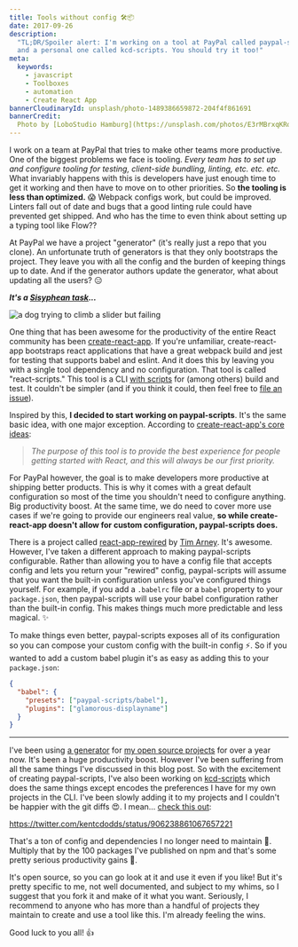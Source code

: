 ```yaml
---
title: Tools without config 🛠📦
date: 2017-09-26
description:
  "TL;DR/Spoiler alert: I'm working on a tool at PayPal called paypal-scripts
  and a personal one called kcd-scripts. You should try it too!"
meta:
  keywords:
    - javascript
    - Toolboxes
    - automation
    - Create React App
bannerCloudinaryId: unsplash/photo-1489386659872-204f4f861691
bannerCredit:
  Photo by [LoboStudio Hamburg](https://unsplash.com/photos/E3rMBrxqKRo)
---
```


I work on a team at PayPal that tries to make other teams more productive. One
of the biggest problems we face is tooling. _Every team has to set up and
configure tooling for testing, client-side bundling, linting, etc. etc. etc._
What invariably happens with this is developers have just enough time to get it
working and then have to move on to other priorities. So **the tooling is less
than optimized.** 😱 Webpack configs work, but could be improved. Linters fall
out of date and bugs that a good linting rule could have prevented get shipped.
And who has the time to even think about setting up a typing tool like Flow??

At PayPal we have a project "generator" (it's really just a repo that you
clone). An unfortunate truth of generators is that they only bootstraps the
project. They leave you with all the config and the burden of keeping things up
to date. And if the generator authors update the generator, what about updating
all the users? 😑

**_It's a [Sisyphean task](https://en.wikipedia.org/wiki/Sisyphus)..._**

![a dog trying to climb a slider but failing](https://res.cloudinary.com/kentcdodds-com/image/upload/v1625033446/kentcdodds.com/content/blog/tools-without-config/0.gif)

One thing that has been awesome for the productivity of the entire React
community has been
[create-react-app](https://github.com/facebook/create-react-app). If you're
unfamiliar, create-react-app bootstraps react applications that have a great
webpack build and jest for testing that supports babel and eslint. And it does
this by leaving you with a single tool dependency and no configuration. That
tool is called "react-scripts." This tool is a CLI
[with scripts](https://github.com/facebook/create-react-app/tree/master/packages/react-scripts/scripts)
for (among others) build and test. It couldn't be simpler (and if you think it
could, then feel free to
[file an issue](https://github.com/facebook/create-react-app/issues)).

Inspired by this, **I decided to start working on paypal-scripts**. It's the
same basic idea, with one major exception. According to
[create-react-app's core ideas](https://github.com/facebook/create-react-app/blob/44cfbccfda665d6bfb626ce5528697de6033ee8e/CONTRIBUTING.md#core-ideas):

> _The purpose of this tool is to provide the best experience for people getting
> started with React, and this will always be our first priority._

For PayPal however, the goal is to make developers more productive at shipping
better products. This is why it comes with a great default configuration so most
of the time you shouldn't need to configure anything. Big productivity boost. At
the same time, we do need to cover more use cases if we're going to provide our
engineers real value, **so while create-react-app doesn't allow for custom
configuration, paypal-scripts does.**

There is a project called
[react-app-rewired](https://github.com/timarney/react-app-rewired) by
[Tim Arney](https://twitter.com/timarney). It's awesome. However, I've taken a
different approach to making paypal-scripts configurable. Rather than allowing
you to have a config file that accepts config and lets you return your "rewired"
config, paypal-scripts will assume that you want the built-in configuration
unless you've configured things yourself. For example, if you add a `.babelrc`
file or a `babel` property to your `package.json`, then paypal-scripts will use
your babel configuration rather than the built-in config. This makes things much
more predictable and less magical. ✨

To make things even better, paypal-scripts exposes all of its configuration so
you can compose your custom config with the built-in config ⚡️. So if you
wanted to add a custom babel plugin it's as easy as adding this to your
`package.json`:

```json
{
  "babel": {
    "presets": ["paypal-scripts/babel"],
    "plugins": ["glamorous-displayname"]
  }
}
```

---

I've been using [a generator](https://github.com/kentcdodds/generator-kcd-oss)
for [my open source projects](https://github.com/kentcdodds) for over a year
now. It's been a huge productivity boost. However I've been suffering from all
the same things I've discussed in this blog post. So with the excitement of
creating paypal-scripts, I've also been working on
[kcd-scripts](https://github.com/kentcdodds/kcd-scripts) which does the same
things except encodes the preferences I have for my own projects in the CLI.
I've been slowly adding it to my projects and I couldn't be happier with the git
diffs 😍. I mean…
[check this out](https://twitter.com/kentcdodds/status/906238861067657221):

https://twitter.com/kentcdodds/status/906238861067657221

That's a ton of config and dependencies I no longer need to maintain 🙌.
Multiply that by the 100 packages I've published on npm and that's some pretty
serious productivity gains 🚀.

It's open source, so you can go look at it and use it even if you like! But it's
pretty specific to me, not well documented, and subject to my whims, so I
suggest that you fork it and make of it what you want. Seriously, I recommend to
anyone who has more than a handful of projects they maintain to create and use a
tool like this. I'm already feeling the wins.

Good luck to you all! 👍
